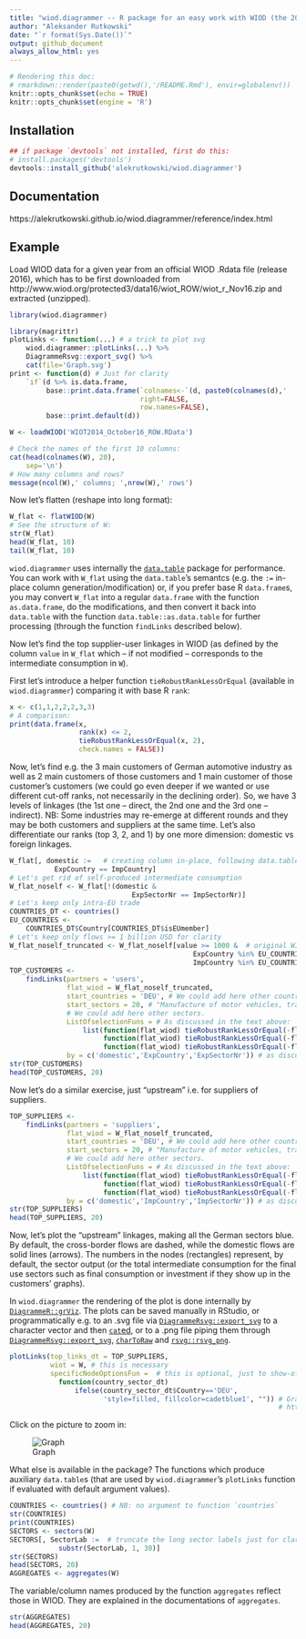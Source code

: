 ```yaml
---
title: "wiod.diagrammer -- R package for an easy work with WIOD (the 2016 release) including diagramming (flowcharts)"
author: "Aleksander Rutkowski"
date: "`r format(Sys.Date())`"
output: github_document
always_allow_html: yes
---
```


```r
# Rendering this doc:
# rmarkdown::render(paste0(getwd(),'/README.Rmd'), envir=globalenv())
knitr::opts_chunk$set(echo = TRUE)
knitr::opts_chunk$set(engine = 'R')
```

## Installation

```r
## if package `devtools` not installed, first do this:
# install.packages('devtools')
devtools::install_github('alekrutkowski/wiod.diagrammer')
```

## Documentation

https://alekrutkowski.github.io/wiod.diagrammer/reference/index.html

## Example

Load WIOD data for a given year from an official WIOD .Rdata file
(release 2016), which has to be first downloaded from
http://www.wiod.org/protected3/data16/wiot_ROW/wiot_r_Nov16.zip
and extracted (unzipped).

```r
library(wiod.diagrammer)
```

```r
library(magrittr)
plotLinks <- function(...) # a trick to plot svg
    wiod.diagrammer::plotLinks(...) %>% 
    DiagrammeRsvg::export_svg() %>% 
    cat(file='Graph.svg')
print <- function(d) # Just for clarity
    `if`(d %>% is.data.frame,
         base::print.data.frame(`colnames<-`(d, paste0(colnames(d),'  ')),
                                right=FALSE,
                                row.names=FALSE),
         base::print.default(d))
```

```r
W <- loadWIOD('WIOT2014_October16_ROW.RData')
```

```r
# Check the names of the first 10 columns:
cat(head(colnames(W), 20),
    sep='\n')
# How many columns and rows?
message(ncol(W),' columns; ',nrow(W),' rows')
```

Now let's flatten (reshape into long format):

```r
W_flat <- flatWIOD(W)
# See the structure of W:
str(W_flat)
head(W_flat, 10)
tail(W_flat, 10)
```

`wiod.diagrammer` uses internally the
[`data.table`](https://cran.r-project.org/web/packages/data.table/index.html)
package for performance. You can work with `W_flat` using the
`data.table`'s semantcs (e.g. the `:=` in-place column generation/modification)
or, if you prefer base R `data.frame`s, you may convert `W_flat` into
a regular `data.frame` with the function `as.data.frame`, do the modifications,
and then convert it back into `data.table` with the function
`data.table::as.data.table` for further processing (through the function
`findLinks` described below).

Now let's find the top supplier-user linkages in WIOD (as defined by the
column `value` in `W_flat` which -- if not modified -- corresponds to the
intermediate consumption in `W`).

First let's introduce a helper function `tieRobustRankLessOrEqual` (available
in `wiod.diagrammer`) comparing it with base R `rank`:

```r
x <- c(1,1,2,2,2,3,3)
# A comparison:
print(data.frame(x,
                 rank(x) <= 2,
                 tieRobustRankLessOrEqual(x, 2),
                 check.names = FALSE))
```

Now, let's find e.g. the 3 main customers of German automotive industry
as well as 2 main customers of those
customers and 1 main customer of those customer's customers (we could go
even deeper if we wanted or use different cut-off ranks, not
necessarily in the declining order).
So, we have 3 levels of linkages (the 1st one -- direct, the 2nd one and
the 3rd one -- indirect). NB: Some industries may re-emerge at different
rounds and they may be both customers and suppliers at the same time.
Let's also differentiate our ranks (top 3, 2, and 1) by
one more dimension: domestic vs foreign linkages.

```r
W_flat[, domestic :=   # creating column in-place, following data.table's semantics
           ExpCountry == ImpCountry]
# Let's get rid of self-produced intermediate consumption
W_flat_noself <- W_flat[!(domestic &
                              ExpSectorNr == ImpSectorNr)]
# Let's keep only intra-EU trade
COUNTRIES_DT <- countries()
EU_COUNTRIES <-
    COUNTRIES_DT$Country[COUNTRIES_DT$isEUmember]
# Let's keep only flows >= 1 billion USD for clarity
W_flat_noself_truncated <- W_flat_noself[value >= 1000 &  # original WIOD data is in million USD
                                             ExpCountry %in% EU_COUNTRIES &
                                             ImpCountry %in% EU_COUNTRIES]
TOP_CUSTOMERS <-
    findLinks(partners = 'users',
              flat_wiod = W_flat_noself_truncated,
              start_countries = 'DEU', # We could add here other countries.
              start_sectors = 20, # "Manufacture of motor vehicles, trailers and semi-trailers"
              # We could add here other sectors.
              ListOfselectionFuns = # As discussed in the text above:
                  list(function(flat_wiod) tieRobustRankLessOrEqual(-flat_wiod$value, 3),  # minus because we
                       function(flat_wiod) tieRobustRankLessOrEqual(-flat_wiod$value, 2),  # want to rank from
                       function(flat_wiod) tieRobustRankLessOrEqual(-flat_wiod$value, 1)), # the highest to the lowest
              by = c('domestic','ExpCountry','ExpSectorNr')) # as discussed above
str(TOP_CUSTOMERS)
head(TOP_CUSTOMERS, 20)
```

Now let's do a similar exercise, just "upstream" i.e. for suppliers of suppliers.

```r
TOP_SUPPLIERS <-
    findLinks(partners = 'suppliers',
              flat_wiod = W_flat_noself_truncated,
              start_countries = 'DEU', # We could add here other countries.
              start_sectors = 20, # "Manufacture of motor vehicles, trailers and semi-trailers"
              # We could add here other sectors.
              ListOfselectionFuns = # As discussed in the text above:
                  list(function(flat_wiod) tieRobustRankLessOrEqual(-flat_wiod$value, 3),  # minus because we
                       function(flat_wiod) tieRobustRankLessOrEqual(-flat_wiod$value, 2),  # want to rank from
                       function(flat_wiod) tieRobustRankLessOrEqual(-flat_wiod$value, 1)), # the highest to the lowest
              by = c('domestic','ImpCountry','ImpSectorNr')) # as discussed above
str(TOP_SUPPLIERS)
head(TOP_SUPPLIERS, 20)
```

Now, let's plot the "upstream" linkages, making all the German sectors blue.
By default, the cross-border flows are dashed, while the domestic flows are
solid lines (arrows). The numbers in the nodes (rectangles) represent,
by default, the sector output (or the total intermediate consumption for the
final use sectors such as final consumption or investment if they show up
in the customers' graphs).

In `wiod.diagrammer` the rendering of the plot is done internally by [`DiagrammeR::grViz`](https://www.rdocumentation.org/packages/DiagrammeR/topics/grViz).
The plots can be saved manually in RStudio, or programmatically e.g. to an .svg file via
[`DiagrammeRsvg::export_svg`](https://www.rdocumentation.org/packages/DiagrammeRsvg/topics/export_svg)
to a character vector and then [`cat`ed](https://www.rdocumentation.org/packages/base/topics/cat),
or to a .png file piping them through
[`DiagrammeRsvg::export_svg`](https://www.rdocumentation.org/packages/DiagrammeRsvg/topics/export_svg),
[`charToRaw`](https://www.rdocumentation.org/packages/base/topics/charToRaw) and [`rsvg::rsvg_png`](https://www.rdocumentation.org/packages/rsvg/topics/rsvg_png).

```r
plotLinks(top_links_dt = TOP_SUPPLIERS,
		  wiot = W, # this is necessary
		  specificNodeOptionsFun =  # this is optional, just to show-off:
		  	function(country_sector_dt)
		  		ifelse(country_sector_dt$Country=='DEU',
		  			   'style=filled, fillcolor=cadetblue1', "")) # GraphViz colour names can be found at:
                                                                  # http://www.graphviz.org/doc/info/colors.html
```

Click on the picture to zoom in:

![Graph](https://cdn.rawgit.com/alekrutkowski/wiod.diagrammer/master/Graph.svg)

What else is available in the package? The functions which produce
auxiliary `data.table`s (that are used by `wiod.diagrammer`'s `plotLinks`
function if evaluated with default argument values).

```r
COUNTRIES <- countries() # NB: no argument to function `countries`
str(COUNTRIES)
print(COUNTRIES)
SECTORS <- sectors(W)
SECTORS[, SectorLab :=  # truncate the long sector labels just for clarity below
            substr(SectorLab, 1, 30)]
str(SECTORS)
head(SECTORS, 20)
AGGREGATES <- aggregates(W)
```

The variable/column names produced by the function `aggregates`
reflect those in WIOD. They are explained in the documentations
of `aggregates`.

```r
str(AGGREGATES) 
head(AGGREGATES, 20)
```


